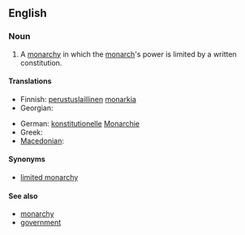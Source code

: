 ==English==
{{wikipedia}}

===Noun===
{{en-noun|sg=[[constitutional]] [[monarchy]]|constitutional monarchies}}

# A [[monarchy]] in which the [[monarch]]'s power is limited by a written constitution.

====Translations====
{{trans-top|A monarchy in which the monarch's power is limited by a written constitution}}
* Finnish: [[perustuslaillinen]] [[monarkia]]
* Georgian: {{t|ka|კონსტიტუციური მონარქია|sc=Geor}}
{{trans-mid}}
* German: [[konstitutionell]]e [[Monarchie]] {{f}}
* Greek: {{t|el|συνταγματική μοναρχία|sc=Grek}}
* [[Macedonian]]: {{t|mk|уставна монархија|f|tr=ústavna monárhija|sc=Cyrl|xs=Macedonian}}
{{trans-bottom}}

====Synonyms====
* [[limited monarchy]]

====See also====
* [[monarchy]]
* [[government]]